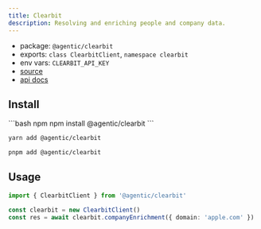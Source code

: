 ```yaml
---
title: Clearbit
description: Resolving and enriching people and company data.
---
```


- package: `@agentic/clearbit`
- exports: `class ClearbitClient`, `namespace clearbit`
- env vars: `CLEARBIT_API_KEY`
- [source](https://github.com/transitive-bullshit/agentic/blob/main/packages/clearbit/src/clearbit-client.ts)
- [api docs](https://dashboard.clearbit.com/docs)

## Install

<CodeGroup>
```bash npm
npm install @agentic/clearbit
```

```bash yarn
yarn add @agentic/clearbit
```

```bash pnpm
pnpm add @agentic/clearbit
```

</CodeGroup>

## Usage

```ts
import { ClearbitClient } from '@agentic/clearbit'

const clearbit = new ClearbitClient()
const res = await clearbit.companyEnrichment({ domain: 'apple.com' })
```
